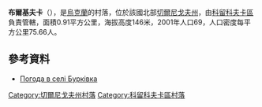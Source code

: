 {{coord|51|44|35|N|32|30|29|E|scale:100000|display=title}}

'''布爾基夫卡'''（{{lang-uk|Бурківка}}），是[[烏克蘭|烏克蘭]]的村落，位於該國北部[[切爾尼戈夫州|切爾尼戈夫州]]，由[[科留科夫卡區|科留科夫卡區]]負責管轄，面積0.91平方公里，海拔高度146米，2001年人口69，人口密度每平方公里75.66人。

==參考資料==
* [http://weather.in.ua/ua/chernigovskaja/28049 Погода в селі Бурківка] {{Wayback|url=http://weather.in.ua/ua/chernigovskaja/28049 |date=20111220101158 }}

[[Category:切爾尼戈夫州村落|Category:切爾尼戈夫州村落]]
[[Category:科留科夫卡區村落|Category:科留科夫卡區村落]]


{{Chernihiv-geo-stub}}